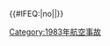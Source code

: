 {{航空事故
| year = 1983
| col1 = 
* 1月11日：[[聯合航空2885號班機空難|聯合航空2885號班機]]
* 1月16日：[[土耳其航空158號班機空難|土耳其航空158號班機]]
* 3月11日：[[1983年委內瑞拉國內航空DC-9空難|委內瑞拉國內航空DC-9型]]
* 5月1日：[[1983年內蓋夫空中相撞事故|內蓋夫撞機事件]]
* 5月5日：[[中国民航296号航班劫机事件|中國民航B-296號客機]]
* 5月5日：[[東方航空855號班機事故|東方航空855號班機]]
* 6月2日：[[加拿大航空797號班機空難|加拿大航空797號班機]]
* 6月6日：[[料羅灣空難]]
* 6月8日：[[里夫阿留申航空8号班机事故|里夫阿留申航空8号班机]]
| col2 = 
* 7月1日：[[朝鮮民航伊爾-62空難]]
* 7月11日：'''[[1983年厄瓜多爾航空波音737空難|厄瓜多爾航空波音737]]'''
* 7月16日：[[1983年英國航空S-61型直升機空難|英國航空S-61型直升機空難]]
* 7月23日：[[加拿大航空143號班機事故|加拿大航空143號班機]]
* 8月30日：'''[[蘇聯民航5463號班機空難|蘇聯民航5463號班機]]'''
* 9月1日：'''[[大韓航空007號班機空難|大韓航空007號班機]]†'''
* 9月14日：[[1983年桂林奇峰岭机场撞机事件|桂林奇峰嶺機場撞機事件]]
* 9月23日：'''[[海灣航空771號班機空難|海灣航空771號班機]]'''
| col3 = 
* 10月11日：[[伊利諾伊航空710號班機空難|伊利諾伊航空710號班機]]
* 11月8日：'''[[1983年TAAG安哥拉航空波音737空難|安哥拉航空註冊編號D2-TBN]]'''
* 11月18日：[[蘇聯民航6833號班機劫機事件|蘇聯民航6833號班機]]
* 11月27日：'''[[哥倫比亞航空11號班機空難|哥倫比亞航空11號班機]]'''
* 12月7日：'''[[馬德里機場撞機事件]]'''
* 12月18日：[[馬來西亞航空684號班機事故|馬來西亞航空684號班機]]
* 12月20日：[[歐扎克航空650號班機事故|歐扎克航空650號班機]]
}}<includeonly>{{#IFEQ:{{{cat}}}|no||[[Category:1983年航空事故]]}}</includeonly><noinclude>{{Documentation}}</noinclude>